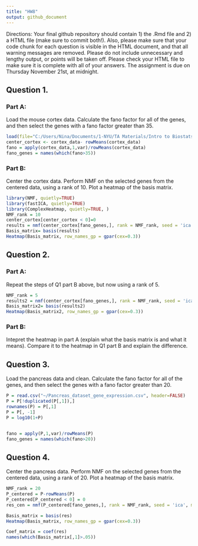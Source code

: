 ```yaml
---
title: "HW8"
output: github_document
---
```


Directions: Your final github repository should contain 1) the .Rmd file and 2) a HTML file (make sure to commit both!). Also, please make sure that your code chunk for each question is visible in the HTML document, and that all warning messages are removed. Please do not include unnecessary and lengthy output, or points will be taken off. Please check your HTML file to make sure it is complete with all of your answers. The assignment is due on Thursday November 21st, at midnight.

## Question 1.

### Part A: 
Load the mouse cortex data. Calculate the fano factor for all of the genes, and then select the genes with a fano factor greater than 35.

```r
load(file="C:/Users/Nina/Documents/1-NYU/TA Materials/Intro to Biostats & EDA 2019/Datasets/cortex_data.RData")
center_cortex <- cortex_data- rowMeans(cortex_data)
fano = apply(cortex_data,1,var)/rowMeans(cortex_data)
fano_genes = names(which(fano>35))
```

### Part B: 
Center the cortex data. Perform NMF on the selected genes from the centered data, using a rank of 10. Plot a heatmap of the basis matrix. 

```r
library(NMF, quietly=TRUE)
library(fastICA, quietly=TRUE)
library(ComplexHeatmap, quietly=TRUE, )
NMF_rank = 10
center_cortex[center_cortex < 0]=0
results = nmf(center_cortex[fano_genes,], rank = NMF_rank, seed = 'ica', method = 'nsNMF')
Basis_matrix= basis(results)
Heatmap(Basis_matrix, row_names_gp = gpar(cex=0.3))
```

## Question 2.

### Part A:
Repeat the steps of Q1 part B above, but now using a rank of 5. 

```r
NMF_rank = 5
results2 = nmf(center_cortex[fano_genes,], rank = NMF_rank, seed = 'ica', method = 'nsNMF')
Basis_matrix2= basis(results2)
Heatmap(Basis_matrix2, row_names_gp = gpar(cex=0.3))
```

### Part B:
Intepret the heatmap in part A (explain what the basis matrix is and what it means). Compare it to the heatmap in Q1 part B and explain the difference.


## Question 3.
Load the pancreas data and clean. Calculate the fano factor for all of the genes, and then select the genes with a fano factor greater than 20.
```r
P = read.csv("~/Pancreas_dataset_gene_expression.csv", header=FALSE)
P = P[!duplicated(P[,1]),]
rownames(P) = P[,1]
P = P[, -1]
P = log10(1+P)


fano = apply(P,1,var)/rowMeans(P)
fano_genes = names(which(fano>20))

```

## Question 4.
Center the pancreas data. Perform NMF on the selected genes from the centered data, using a rank of 20. Plot a heatmap of the basis matrix. 
```r
NMF_rank = 20
P_centered = P-rowMeans(P)
P_centered[P_centered < 0] = 0
res_cen = nmf(P_centered[fano_genes,], rank = NMF_rank, seed = 'ica', method = 'nsNMF')

Basis_matrix = basis(res)
Heatmap(Basis_matrix, row_names_gp = gpar(cex=0.3))

Coef_matrix = coef(res)
names(which(Basis_matrix[,1]>.05))
```
